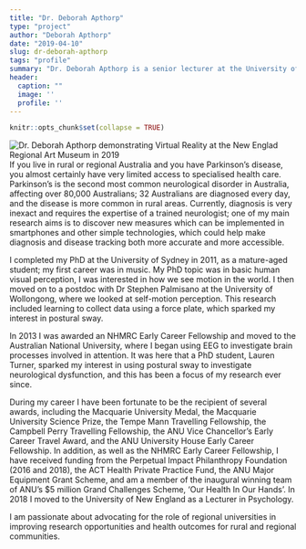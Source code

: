 ```yaml
---
title: "Dr. Deborah Apthorp"
type: "project"
author: "Deborah Apthorp"
date: "2019-04-10"
slug: dr-deborah-apthorp
tags: "profile"
summary: "Dr. Deborah Apthorp is a senior lecturer at the University of New England."
header:
  caption: ""
  image: ''
  profile: ''
---
```


```r
knitr::opts_chunk$set(collapse = TRUE)
```


![Dr. Deborah Apthorp demonstrating Virtual Reality at the New Englad Regional Art Museum in 2019](DrDeborahApthorp.png)
If you live in rural or regional Australia and you have Parkinson’s disease, you almost certainly have very limited access to specialised health care. Parkinson’s is the second most common neurological disorder in Australia, affecting over 80,000 Australians; 32 Australians are diagnosed every day, and the disease is more common in rural areas. Currently, diagnosis is very inexact and requires the expertise of a trained neurologist; one of my main research aims is to discover new measures which can be implemented in smartphones and other simple technologies, which could help make diagnosis and disease tracking both more accurate and more accessible.

I completed my PhD at the University of Sydney in 2011, as a mature-aged student; my first career was in music. My PhD topic was in basic human visual perception, I was interested in how we see motion in the world. I then moved on to a postdoc with Dr Stephen Palmisano at the University of Wollongong, where we looked at self-motion perception. This research included learning to collect data using a force plate, which sparked my interest in postural sway.

In 2013 I was awarded an NHMRC Early Career Fellowship and moved to the Australian National University, where I began using EEG to investigate brain processes involved in attention. It was here that a PhD student, Lauren Turner, sparked my interest in using postural sway to investigate neurological dysfunction, and this has been a focus of my research ever since.

During my career I have been fortunate to be the recipient of several awards, including the Macquarie University Medal, the Macquarie University Science Prize, the Tempe Mann Travelling Fellowship, the Campbell Perry Travelling Fellowship, the ANU Vice Chancellor’s Early Career Travel Award, and the ANU University House Early Career Fellowship. In addition, as well as the NHMRC Early Career Fellowship, I have received funding from the Perpetual Impact Philanthropy Foundation (2016 and 2018), the ACT Health Private Practice Fund, the ANU Major Equipment Grant Scheme, and am a member of the inaugural winning team of ANU’s $5 million Grand Challenges Scheme, 'Our Health In Our Hands'. In 2018 I moved to the University of New England as a Lecturer in Psychology.

I am passionate about advocating for the role of regional universities in improving research opportunities and health outcomes for rural and regional communities.